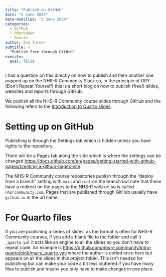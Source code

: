 ```yaml
---
title: "Publish on GitHub"
date: "3 June 2024"
date-modified: "3 June 2024"
categories:
  - GitHub
  - RMarkdown
  - Quarto
author: Zoë Turner
subtitle: >
  "Publish free through GitHub"
execute:
  eval: false
---
```


I had a question on this directly on how to publish and then another one popped up on the NHS-R Community Slack so, in the principle of DRY (Don't Repeat Yourself) this is a short blog on how to publish (free!) slides, websites and reports through GitHub.

We publish all the NHS-R Community course slides through GitHub and the following refers to the [Introduction to Quarto slides](https://intro-quarto.nhsrcommunity.com/).

# Setting up on GitHub

Publishing is through the Settings tab which is hidden unless you have rights to the repository.

There will be a Pages tab along the side which is where the settings can be changed <https://docs.github.com/en/pages/getting-started-with-github-pages/creating-a-github-pages-site>. 

The NHS-R Community course repositories publish through the "deploy from a branch" setting with `main` and `root` on the branch but note that these have a redirect on the pages to the NHS-R web url so is called `nhsrcommunity.com`.
Pages that are published through GitHub usually have `github.io` in the url name.

# For Quarto files

If you are publishing a series of slides, as the format is often for NHS-R Community courses, if you add a blank file to the folder and call it `_quarto.yml` it acts like an engine to all the slides so you don't have to repeat code. 
An example is <https://github.com/nhs-r-community/intro-quarto/blob/main/_quarto.yml> where the author is coded once here but appears on all the slides in this project folder. 
This isn't needed for publishing but can make your code a bit less cluttered if you have many files to publish and means you only have to make changes in one place.